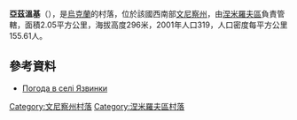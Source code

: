 {{coord|49|1|47|N|28|48|21|E|scale:30000|display=title}}

'''亞茲溫基'''（{{lang-uk|Язвинки}}），是[[烏克蘭|烏克蘭]]的村落，位於該國西南部[[文尼察州|文尼察州]]，由[[涅米羅夫區|涅米羅夫區]]負責管轄，面積2.05平方公里，海拔高度296米，2001年人口319，人口密度每平方公里155.61人。

==參考資料==
* [http://weather.in.ua/ua/vinnickaja/29495 Погода в селі Язвинки] {{Wayback|url=http://weather.in.ua/ua/vinnickaja/29495 |date=20111220091058 }}

[[Category:文尼察州村落|Category:文尼察州村落]]
[[Category:涅米羅夫區村落|Category:涅米羅夫區村落]]


{{Vinnytsia-geo-stub}}